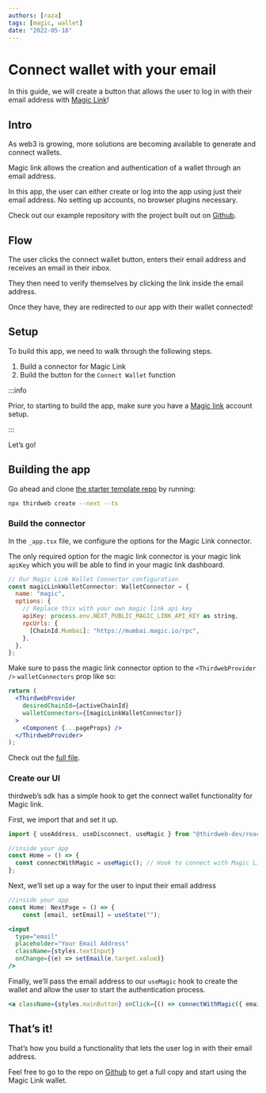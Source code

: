 ```yaml
---
authors: [raza]
tags: [magic, wallet]
date: "2022-05-18"
---
```


# Connect wallet with your email

In this guide, we will create a button that allows the user to log in with their email address with [Magic Link](https://magic.link/)!

<!-- truncate -->

## Intro

As web3 is growing, more solutions are becoming available to generate and connect wallets.

Magic link allows the creation and authentication of a wallet through an email address.

In this app, the user can either create or log into the app using just their email address. No setting up accounts, no browser plugins necessary.

Check out our example repository with the project built out on [Github](https://github.com/thirdweb-example/magic-link-next-ts).

## Flow

The user clicks the connect wallet button, enters their email address and receives an email in their inbox.

They then need to verify themselves by clicking the link inside the email address.

Once they have, they are redirected to our app with their wallet connected!

## Setup

To build this app, we need to walk through the following steps.

1. Build a connector for Magic Link
2. Build the button for the `Connect Wallet` function

:::info

Prior, to starting to build the app, make sure you have a [Magic link](https://magic.link) account setup.

:::

Let’s go!

## Building the app

Go ahead and clone [the starter template repo](https://github.com/thirdweb-example/next-typescript-starter) by running:

```bash
npx thirdweb create --next --ts
```

### Build the connector

In the `_app.tsx` file, we configure the options for the Magic Link connector.

The only required option for the magic link connector is your magic link `apiKey` which you will be able to find in your magic link dashboard.

```jsx
// Our Magic Link Wallet Connector configuration
const magicLinkWalletConnector: WalletConnector = {
  name: "magic",
  options: {
    // Replace this with your own magic link api key
    apiKey: process.env.NEXT_PUBLIC_MAGIC_LINK_API_KEY as string,
    rpcUrls: {
      [ChainId.Mumbai]: "https://mumbai.magic.io/rpc",
    },
  },
};
```

Make sure to pass the magic link connector option to the `<ThirdwebProvider />` `walletConnectors` prop like so:

```jsx
return (
  <ThirdwebProvider
    desiredChainId={activeChainId}
    walletConnectors={[magicLinkWalletConnector]}
  >
    <Component {...pageProps} />
  </ThirdwebProvider>
);
```

Check out the [full file](https://github.com/thirdweb-example/magic-link-next-ts/blob/main/pages/_app.tsx).

### Create our UI

thirdweb’s sdk has a simple hook to get the connect wallet functionality for Magic link.

First, we import that and set it up.

```jsx
import { useAddress, useDisconnect, useMagic } from "@thirdweb-dev/react";

//inside your app
const Home = () => {
  const connectWithMagic = useMagic(); // Hook to connect with Magic Link.
};
```

Next, we’ll set up a way for the user to input their email address

```jsx
//inside your app
const Home: NextPage = () => {
	const [email, setEmail] = useState("");
```

```jsx
<input
  type="email"
  placeholder="Your Email Address"
  className={styles.textInput}
  onChange={(e) => setEmail(e.target.value)}
/>
```

Finally, we’ll pass the email address to our `useMagic` hook to create the wallet and allow the user to start the authentication process.

```jsx
<a className={styles.mainButton} onClick={() => connectWithMagic({ email }) Login </a>
```

## That’s it!

That’s how you build a functionality that lets the user log in with their email address.

Feel free to go to the repo on [Github](https://github.com/thirdweb-example/magic-link-next-ts) to get a full copy and start using the Magic Link wallet.
